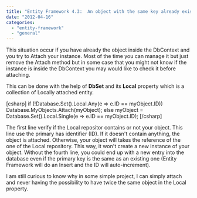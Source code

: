 ```yaml
---
title: "Entity Framework 4.3:  An object with the same key already exists in the ObjectStateManager"
date: "2012-04-16"
categories: 
  - "entity-framework"
  - "general"
---
```


This situation occur if you have already the object inside the DbContext and you try to Attach your instance. Most of the time you can manage it but just remove the Attach method but in some case that you might not know if the instance is inside the DbContext you may would like to check it before attaching.

This can be done with the help of **DbSet** and its **Local** property which is a collection of Locally attached entity.

\[csharp\] if (!Database.Set<MyObject>().Local.Any(e => e.ID == myObject.ID)) Database.MyObjects.Attach(myObject); else myObject = Database.Set<MyObject>().Local.Single(e => e.ID == myObject.ID); \[/csharp\]

The first line verify if the Local repositor contains or not your object. This line use the primary has identifier (ID). If it doesn't contain anything, the object is attached. Otherwise, your object will takes the reference of the one of the Local repository. This way, it won't create a new instance of your object. Without the fourth line, you could end up with a new entry into the database even if the primary key is the same as an existing one (Entity Framework will do an Insert and the ID will auto-increment).

I am still curious to know why in some simple project, I can simply attach and never having the possibility to have twice the same object in the Local property.
